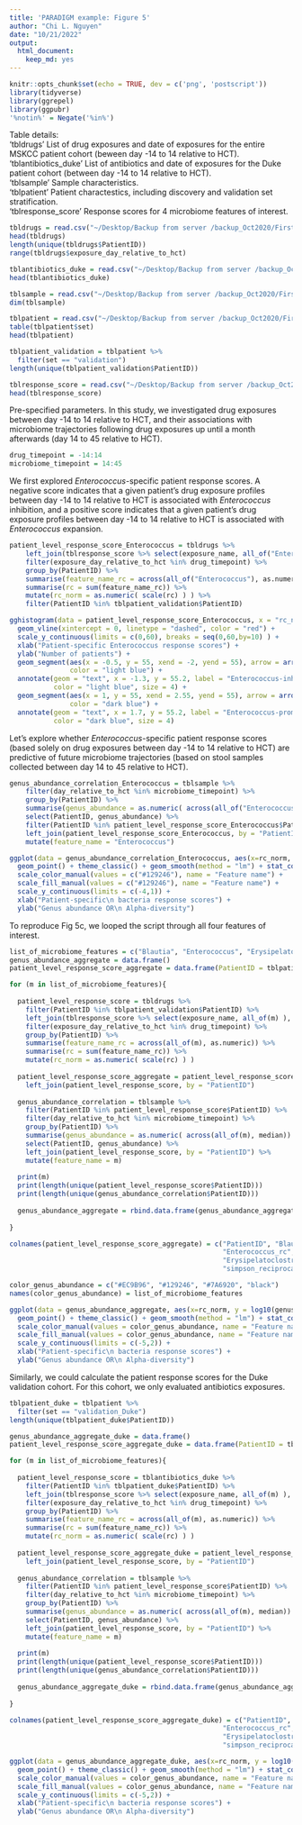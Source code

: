 ```yaml
---
title: 'PARADIGM example: Figure 5'
author: "Chi L. Nguyen"
date: "10/21/2022"
output:
  html_document:
    keep_md: yes
---
```


```r
knitr::opts_chunk$set(echo = TRUE, dev = c('png', 'postscript'))
library(tidyverse)
library(ggrepel)
library(ggpubr)
'%notin%' = Negate('%in%')
```


Table details:  
'tbldrugs' List of drug exposures and date of exposures for the entire MSKCC patient cohort (beween day -14 to 14 relative to HCT).  
'tblantibiotics_duke' List of antibiotics and date of exposures for the Duke patient cohort (between day -14 to 14 relative to HCT).  
'tblsample' Sample characteristics.  
'tblpatient' Patient charactestics, including discovery and validation set stratification.  
'tblresponse_score' Response scores for 4 microbiome features of interest. 

```r

tbldrugs = read.csv("~/Desktop/Backup from server /backup_Oct2020/First rotation - VDB/Data - ASV/Sept7_rebuttal/deposited dataset/tbldrugs_master_table_MSKCC_1198patients_day-14to14_102422.csv")
head(tbldrugs)
length(unique(tbldrugs$PatientID))
range(tbldrugs$exposure_day_relative_to_hct)

tblantibiotics_duke = read.csv("~/Desktop/Backup from server /backup_Oct2020/First rotation - VDB/Data - ASV/Sept7_rebuttal/deposited dataset/tblantibiotics_master_table_Duke_142patients_day-14to14_102422.csv")
head(tblantibiotics_duke)

tblsample = read.csv("~/Desktop/Backup from server /backup_Oct2020/First rotation - VDB/Data - ASV/Sept7_rebuttal/deposited dataset/tblsample_cohort_master_table_deid_MSKCC_9167_Duke_473_post_filter_102422.csv")
dim(tblsample)

tblpatient = read.csv("~/Desktop/Backup from server /backup_Oct2020/First rotation - VDB/Data - ASV/Sept7_rebuttal/deposited dataset/tblpatient_cohort_characteristics_master_table_deid_MSKCC_778_discovery_423_validation_142_Duke_102422.csv")
table(tblpatient$set)
head(tblpatient)

tblpatient_validation = tblpatient %>% 
  filter(set == "validation") 
length(unique(tblpatient_validation$PatientID))

tblresponse_score = read.csv("~/Desktop/Backup from server /backup_Oct2020/First rotation - VDB/Data - ASV/Sept7_rebuttal/deposited dataset/tblresponse_scores_4microbiome_features_2039samples_102422.csv")
head(tblresponse_score)

```

Pre-specified parameters. In this study, we investigated drug exposures between day -14 to 14 relative to HCT, and their associations with microbiome trajectories following drug exposures up until a month afterwards (day 14 to 45 relative to HCT). 

```r

drug_timepoint = -14:14 
microbiome_timepoint = 14:45 

```

We first explored *Enterococcus*-specific patient response scores. A negative score indicates that a given patient's drug exposure profiles between day -14 to 14 relative to HCT is associated with *Enterococcus* inhibition, and a positive score indicates that a given patient's drug exposure profiles between day -14 to 14 relative to HCT is associated with *Enterococcus* expansion. 
 
```r

patient_level_response_score_Enterococcus = tbldrugs %>% 
    left_join(tblresponse_score %>% select(exposure_name, all_of("Enterococcus") ), by = "exposure_name") %>% 
    filter(exposure_day_relative_to_hct %in% drug_timepoint) %>%
    group_by(PatientID) %>%
    summarise(feature_name_rc = across(all_of("Enterococcus"), as.numeric)) %>% 
    summarise(rc = sum(feature_name_rc)) %>% 
    mutate(rc_norm = as.numeric( scale(rc) ) ) %>% 
    filter(PatientID %in% tblpatient_validation$PatientID) 

gghistogram(data = patient_level_response_score_Enterococcus, x = "rc_norm") +
  geom_vline(xintercept = 0, linetype = "dashed", color = "red") +
  scale_y_continuous(limits = c(0,60), breaks = seq(0,60,by=10) ) +
  xlab("Patient-specific Enterococcus response scores") + 
  ylab("Number of patients") +
  geom_segment(aes(x = -0.5, y = 55, xend = -2, yend = 55), arrow = arrow(length = unit(0.2, "cm")), 
               color = "light blue") + 
  annotate(geom = "text", x = -1.3, y = 55.2, label = "Enterococcus-inhibiting\n association", 
           color = "light blue", size = 4) +
  geom_segment(aes(x = 1, y = 55, xend = 2.55, yend = 55), arrow = arrow(length = unit(0.2, "cm")), 
               color = "dark blue") +
  annotate(geom = "text", x = 1.7, y = 55.2, label = "Enterococcus-promoting\n association", 
           color = "dark blue", size = 4) 

```

Let's explore whether *Enterococcus*-specific patient response scores (based solely on drug exposures between day -14 to 14 relative to HCT) are predictive of future microbiome trajectories (based on stool samples collected between day 14 to 45 relative to HCT). 

```r

genus_abundance_correlation_Enterococcus = tblsample %>% 
    filter(day_relative_to_hct %in% microbiome_timepoint) %>% 
    group_by(PatientID) %>% 
    summarise(genus_abundance = as.numeric( across(all_of("Enterococcus"), median)) ) %>% 
    select(PatientID, genus_abundance) %>% 
    filter(PatientID %in% patient_level_response_score_Enterococcus$PatientID) %>% 
    left_join(patient_level_response_score_Enterococcus, by = "PatientID") %>% 
    mutate(feature_name = "Enterococcus")

ggplot(data = genus_abundance_correlation_Enterococcus, aes(x=rc_norm, y = log10(genus_abundance+0.0001), fill = feature_name, col = feature_name)) +
  geom_point() + theme_classic() + geom_smooth(method = "lm") + stat_cor() +
  scale_color_manual(values = c("#129246"), name = "Feature name") +
  scale_fill_manual(values = c("#129246"), name = "Feature name") + 
  scale_y_continuous(limits = c(-4,1)) +
  xlab("Patient-specific\n bacteria response scores") +
  ylab("Genus abundance OR\n Alpha-diversity")  

```

To reproduce Fig 5c, we looped the script through all four features of interest. 

```r

list_of_microbiome_features = c("Blautia", "Enterococcus", "Erysipelatoclostridium", "simpson_reciprocal")
genus_abundance_aggregate = data.frame()
patient_level_response_score_aggregate = data.frame(PatientID = tblpatient_validation$PatientID)

for (m in list_of_microbiome_features){
  
  patient_level_response_score = tbldrugs %>% 
    filter(PatientID %in% tblpatient_validation$PatientID) %>% 
    left_join(tblresponse_score %>% select(exposure_name, all_of(m) ), by = "exposure_name") %>% 
    filter(exposure_day_relative_to_hct %in% drug_timepoint) %>%
    group_by(PatientID) %>%
    summarise(feature_name_rc = across(all_of(m), as.numeric)) %>% 
    summarise(rc = sum(feature_name_rc)) %>% 
    mutate(rc_norm = as.numeric( scale(rc) ) ) 
  
  patient_level_response_score_aggregate = patient_level_response_score_aggregate %>% 
    left_join(patient_level_response_score, by = "PatientID")
  
  genus_abundance_correlation = tblsample %>%
    filter(PatientID %in% patient_level_response_score$PatientID) %>% 
    filter(day_relative_to_hct %in% microbiome_timepoint) %>% 
    group_by(PatientID) %>% 
    summarise(genus_abundance = as.numeric( across(all_of(m), median)) ) %>% 
    select(PatientID, genus_abundance) %>% 
    left_join(patient_level_response_score, by = "PatientID") %>% 
    mutate(feature_name = m)
  
  print(m)
  print(length(unique(patient_level_response_score$PatientID)))
  print(length(unique(genus_abundance_correlation$PatientID)))
  
  genus_abundance_aggregate = rbind.data.frame(genus_abundance_aggregate, genus_abundance_correlation)
  
}

colnames(patient_level_response_score_aggregate) = c("PatientID", "Blautia_rc", "Blautia_rc_norm",
                                                     "Enterococcus_rc", "Enterococcus_rc_norm", 
                                                     "Erysipelatoclostridium_rc", "Erysipelatoclostridium_rc_norm",
                                                     "simpson_reciprocal_rc", "simpson_reciprocal_rc_norm")

```

```r

color_genus_abundance = c("#EC9B96", "#129246", "#7A6920", "black")
names(color_genus_abundance) = list_of_microbiome_features

ggplot(data = genus_abundance_aggregate, aes(x=rc_norm, y = log10(genus_abundance+0.0001), fill = feature_name, col = feature_name)) +
  geom_point() + theme_classic() + geom_smooth(method = "lm") + stat_cor() +
  scale_color_manual(values = color_genus_abundance, name = "Feature name") +
  scale_fill_manual(values = color_genus_abundance, name = "Feature name") + 
  scale_y_continuous(limits = c(-5,2)) +
  xlab("Patient-specific\n bacteria response scores") +
  ylab("Genus abundance OR\n Alpha-diversity")  

```

Similarly, we could calculate the patient response scores for the Duke validation cohort. For this cohort, we only evaluated antibiotics exposures. 

```r

tblpatient_duke = tblpatient %>% 
  filter(set == "validation_Duke") 
length(unique(tblpatient_duke$PatientID))

genus_abundance_aggregate_duke = data.frame()
patient_level_response_score_aggregate_duke = data.frame(PatientID = tblpatient_duke$PatientID)

for (m in list_of_microbiome_features){
  
  patient_level_response_score = tblantibiotics_duke %>% 
    filter(PatientID %in% tblpatient_duke$PatientID) %>%
    left_join(tblresponse_score %>% select(exposure_name, all_of(m) ), by = "exposure_name") %>% 
    filter(exposure_day_relative_to_hct %in% drug_timepoint) %>%
    group_by(PatientID) %>%
    summarise(feature_name_rc = across(all_of(m), as.numeric)) %>% 
    summarise(rc = sum(feature_name_rc)) %>% 
    mutate(rc_norm = as.numeric( scale(rc) ) )
  
  patient_level_response_score_aggregate_duke = patient_level_response_score_aggregate_duke %>% 
    left_join(patient_level_response_score, by = "PatientID")
  
  genus_abundance_correlation = tblsample %>% 
    filter(PatientID %in% patient_level_response_score$PatientID) %>% 
    filter(day_relative_to_hct %in% microbiome_timepoint) %>% 
    group_by(PatientID) %>% 
    summarise(genus_abundance = as.numeric( across(all_of(m), median)) ) %>% 
    select(PatientID, genus_abundance) %>% 
    left_join(patient_level_response_score, by = "PatientID") %>% 
    mutate(feature_name = m)
  
  print(m)
  print(length(unique(patient_level_response_score$PatientID)))
  print(length(unique(genus_abundance_correlation$PatientID)))
  
  genus_abundance_aggregate_duke = rbind.data.frame(genus_abundance_aggregate_duke, genus_abundance_correlation)
  
}

colnames(patient_level_response_score_aggregate_duke) = c("PatientID", "Blautia_rc", "Blautia_rc_norm",
                                                     "Enterococcus_rc", "Enterococcus_rc_norm", 
                                                     "Erysipelatoclostridium_rc", "Erysipelatoclostridium_rc_norm",
                                                     "simpson_reciprocal_rc", "simpson_reciprocal_rc_norm")

ggplot(data = genus_abundance_aggregate_duke, aes(x=rc_norm, y = log10(genus_abundance+0.0001), fill = feature_name, col = feature_name)) +
  geom_point() + theme_classic() + geom_smooth(method = "lm") + stat_cor() +
  scale_color_manual(values = color_genus_abundance, name = "Feature name") +
  scale_fill_manual(values = color_genus_abundance, name = "Feature name") + 
  scale_y_continuous(limits = c(-5,2)) +
  xlab("Patient-specific\n bacteria response scores") +
  ylab("Genus abundance OR\n Alpha-diversity")  

```
